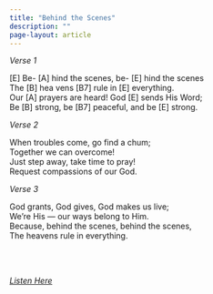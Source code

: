```yaml
---
title: "Behind the Scenes"
description: ""
page-layout: article
---
```

<div class="song">

*Verse 1  *

[E] Be- [A] hind the scenes, be- [E] hind the scenes  
The [B] hea vens [B7] rule in [E] everything.  
Our [A] prayers are heard! God [E] sends His Word;  
Be [B] strong, be [B7] peaceful, and be [E] strong.

*Verse 2  *

When troubles come, go find a chum;  
Together we can overcome!  
Just step away, take time to pray!  
Request compassions of our God.  

*Verse 3  *

God grants, God gives, God makes us live;  
We’re His — our ways belong to Him.  
Because, behind the scenes, behind the scenes,  
The heavens rule in everything.  

  
<br><br>

[*Listen Here*](https://www.youtube.com/watch?v=sO7DhWypfxc){target="_blank" rel="noopener"}

</div>
